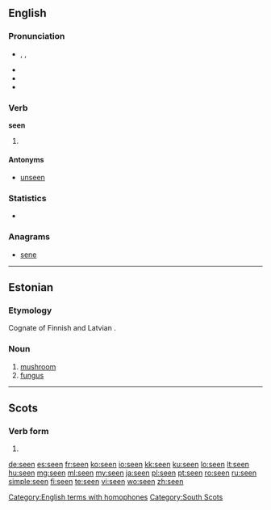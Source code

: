 {{also|Seen|sen}}
==English==

===Pronunciation===
* {{enPR|sēn}}, {{IPA|/siːn/}}, {{SAMPA|/si:n/}}
* {{audio|en-us-seen.ogg|Audio (US)}}
* {{rhymes|iːn}}
* {{homophones|scene}}

===Verb===
'''seen'''

# {{past participle of|see}}

====Antonyms====
* [[unseen]]

<!-- Please, add translations on the page for the base form "see"-->

===Statistics===
* {{rank|heart|going|knew|206|seen|better|name|among}}

===Anagrams===
* [[sene#English|sene]]

[[Category:English terms with homophones]]

----

==Estonian==
{{wikipedia|lang=et|Seened}}

===Etymology===
Cognate of Finnish {{term|sieni}} and Latvian {{term|sēne}}.

===Noun===
{{et-noun (old)}}

# [[mushroom]]
# [[fungus]]

----

==Scots==

===Verb form===
{{infl|sco|verb form}}

# {{past participle of|sei|lang=sco}}

[[Category:South Scots]]

[[de:seen]]
[[es:seen]]
[[fr:seen]]
[[ko:seen]]
[[io:seen]]
[[kk:seen]]
[[ku:seen]]
[[lo:seen]]
[[lt:seen]]
[[hu:seen]]
[[mg:seen]]
[[ml:seen]]
[[my:seen]]
[[ja:seen]]
[[pl:seen]]
[[pt:seen]]
[[ro:seen]]
[[ru:seen]]
[[simple:seen]]
[[fi:seen]]
[[te:seen]]
[[vi:seen]]
[[wo:seen]]
[[zh:seen]]